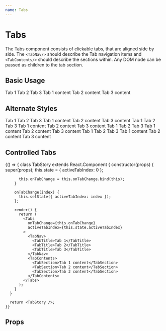 ```yaml
---
name: Tabs
---
```




# Tabs

The Tabs component consists of clickable tabs, that are aligned side by side. The
`<TabNav/>` should describe the Tab navigation items and `<TabContents/>`
should describe the sections within. Any DOM node can be passed as children to
the tab section.

## Basic Usage

<Playground>
  <Tabs activeTabIndex={0}>
    <TabNav>
      <TabTitle>Tab 1</TabTitle>
      <TabTitle>Tab 2</TabTitle>
      <TabTitle>Tab 3</TabTitle>
    </TabNav>
    <TabContents>
      <TabSection>Tab 1 content</TabSection>
      <TabSection>Tab 2 content</TabSection>
      <TabSection>Tab 3 content</TabSection>
    </TabContents>
  </Tabs>
</Playground>

## Alternate Styles

<Playground>
  <GuideExample label="gray">
    <Tabs gray activeTabIndex={0}>
      <TabNav>
        <TabTitle>Tab 1</TabTitle>
        <TabTitle>Tab 2</TabTitle>
        <TabTitle>Tab 3</TabTitle>
      </TabNav>
      <TabContents>
        <TabSection>Tab 1 content</TabSection>
        <TabSection>Tab 2 content</TabSection>
        <TabSection>Tab 3 content</TabSection>
      </TabContents>
    </Tabs>
  </GuideExample>
  <GuideExample label="transparent">
    <Tabs transparent activeTabIndex={0}>
      <TabNav>
        <TabTitle>Tab 1</TabTitle>
        <TabTitle>Tab 2</TabTitle>
        <TabTitle>Tab 3</TabTitle>
      </TabNav>
      <TabContents>
        <TabSection>Tab 1 content</TabSection>
        <TabSection>Tab 2 content</TabSection>
        <TabSection>Tab 3 content</TabSection>
      </TabContents>
    </Tabs>
  </GuideExample>
  <GuideExample label="translucent">
    <Tabs translucent activeTabIndex={0}>
      <TabNav>
        <TabTitle>Tab 1</TabTitle>
        <TabTitle>Tab 2</TabTitle>
        <TabTitle>Tab 3</TabTitle>
      </TabNav>
      <TabContents>
        <TabSection>Tab 1 content</TabSection>
        <TabSection>Tab 2 content</TabSection>
        <TabSection>Tab 3 content</TabSection>
      </TabContents>
    </Tabs>
  </GuideExample>
  <GuideExample label="dark">
    <Tabs dark activeTabIndex={0}>
      <TabNav>
        <TabTitle>Tab 1</TabTitle>
        <TabTitle>Tab 2</TabTitle>
        <TabTitle>Tab 3</TabTitle>
      </TabNav>
      <TabContents>
        <TabSection>Tab 1 content</TabSection>
        <TabSection>Tab 2 content</TabSection>
        <TabSection>Tab 3 content</TabSection>
      </TabContents>
    </Tabs>
  </GuideExample>
</Playground>

## Controlled Tabs

<Playground>
  {() => {    
      class TabStory extends React.Component {
        constructor(props) {
          super(props);
          this.state = {
            activeTabIndex: 0
          };

          this.onTabChange = this.onTabChange.bind(this);
        }

        onTabChange(index) {
          this.setState({ activeTabIndex: index });
        };

        render() {
          return (
            <Tabs
              onTabChange={this.onTabChange}
              activeTabIndex={this.state.activeTabIndex}
            >
              <TabNav>
                <TabTitle>Tab 1</TabTitle>
                <TabTitle>Tab 2</TabTitle>
                <TabTitle>Tab 3</TabTitle>
              </TabNav>
              <TabContents>
                <TabSection>Tab 1 content</TabSection>
                <TabSection>Tab 2 content</TabSection>
                <TabSection>Tab 3 content</TabSection>
              </TabContents>
            </Tabs>
          );
        }
      }

      return <TabStory />;
    }}

</Playground>

## Props

<PropsTable of={Tabs} />
